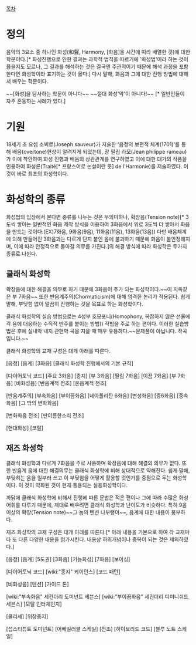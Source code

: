 [[목차]]


= 정의 =
음악의 3요소 중 하나인 화성(和聲, Harmony, [화음]을 시간에 따라 배열한 것)에 대한 학문이다.[* 화성진행으로 인한 결과는 과학적 법칙을 따르기에 '화성법'이라 하는 것이 옳을지도 모르나, 그 결과를 해석하는 것은 결국엔 주관적이기 때문에 해석 과정을 포함한다면 화성학이라 표기하는 것이 옳다.] 다시 말해, 화음과 그에 대한 진행 방법에 대해서 배우는 학문이다.

~~[화성]을 탐사하는 학문이 아니다~~
~~절대 화성'악'이 아니다!~~ [* 일반인들이 자주 혼동하는 사례가 있다.]

= 기원 = 
18세기 초 요셉 소뵈르(Joseph sauveur)가 저술한 '음정의 보편적 체계(1701)'를 통해 배음(overtone)현상이 알려지게 되었는데, 장 필립 라모(Jean philippe rameau)가 이에 착안하여 화성 진행과 배음의 상관관계를 연구하였고 이에 대한 대가의 작품을 인용하여 화성론(Traité[* 프랑스어로 논설이란 뜻] de l'Harmonie)를 저술하였다. 이 것이 바로 최초의 화성학이다.

= 화성학의 종류 =
화성법의 입장에서 본다면 종류를 나누는 것은 무의미하나, 확장음(Tension note)[* 3도씩 쌓이는 일반적인 화음 제작 방식을 이용하여 3화음에서 위로 3도씩 더 쌓아서 화음을 만드는 것이다.(EX)7화음, 9화음(9음), 11화음(11음), 13화음(13음)) 다만 배음체계에 의해 만들어진 3화음과는 다르게 단지 붙인 음에 불과하기 때문에 화음이 불안정해지며, 이에 따라 안정적으로 돌아갈 의무를 가진다.]의 해결 방식에 따라 화성학은 두가지 종류로 나뉜다.

== 클래식 화성학 ==
확장음에 대한 해결을 의무로 하기 때문에 3화음이 주가 되는 화성학이다.~~이 지옥같은 부 7화음~~ 또한 반음계주의(Chormaticism)에 대해 엄격한 논리가 적용된다. 쉽게 말해, 부딪힘 없이 말끔히 진행하는 것을 목표로 하는 화성학이다.

클래식 화성학의 실습 방법으로는 4성부 호모포니(Homophony, 복잡하지 않은 선율에 각 음에 대응하는 수직적 반주를 붙이는 방법)) 작법을 주로 하는 편이다. 이러한 실습방법은 후에 실내악 내지 관현악 곡을 지을 때 매우 유용하다.~~문제풀이 아닙니다. 작곡입니다.~~

클래식 화성학의 교재 구성은 대개 아래를 따른다.

[음정]
[음계]
[3화음]
[클래식 화성학 진행에서의 기본 규칙]

[다이어토닉 코드]
[주요 3화음]
[종지]
[부 3화음]
[딸림 7화음]
[이끔 7화음]
[부 7화음]
[비화성음]
[반음계적 전조]
[온음계적 전조]

[반음계주의]
[부속화음]
[부이끔화음]
[네아폴리탄 6화음]
[변성화음]
[증6화음]
[증속화음]
[그 밖의 변화화음]

[변화화음 전조]
[딴이름한소리 전조]

[현대화성]
[코랄]
== 재즈 화성학 ==
클래식 화성학과 다르게 7화음을 주로 사용하며 확장음에 대해 해결의 의무가 없다. 또한 반음계 음에 대한 해결의무는 클래식 화성학에 비해 상대적으로 약해진다. 쉽게 말해, 부딪히는 음을 일부러 쓰고 이 부딪힘을 어떻게 활용할 것인가를 중점으로 두는 화성학이다. 이 것이 약화된 것이 현재 통용되는 실용화성학이다.

까닭에 클래식 화성학에 비해서 진행에 따른 문법은 적은 편이나 그에 따라 수많은 화성 어휘를 다루기 때문에, 제대로 배우려면 클래식 화성학과 난이도가 비슷하다. 특히 9음 이상의 확장(Tension note)~~그 놈의 텐션 나부랭이~~, 음계에 대한 내용이 풍부하다.

재즈 화성학의 교재 구성은 대개 아래를 따른다.[* 아래 내용을 기본으로 하여 각 교재마다 또 다른 다양한 내용을 첨가시킨다. 내용상 하위개념이나 중복이 되는 것은 제외하였다.]

[음정]
[음계]
[5도권]
[3화음]
[기능화성]
[7화음]
[보이싱]

[다이어토닉 코드]
[wiki:"종지" 케이던스]
[코드 패턴]

[비화성음]
[텐션]
[가이드 톤]

[wiki:"부속화음" 세컨더리 도미넌트 세븐스]
[wiki:"부이끔화음" 세컨더리 디미니쉬드 세븐스]
[모달 인터체인지]

[클리셰]
[위장종지]

[섭스티튜트 도미넌트]
[어베일러블 스케일]
[전조]
[하이브리드 코드]
[블루 노트 스케일]

